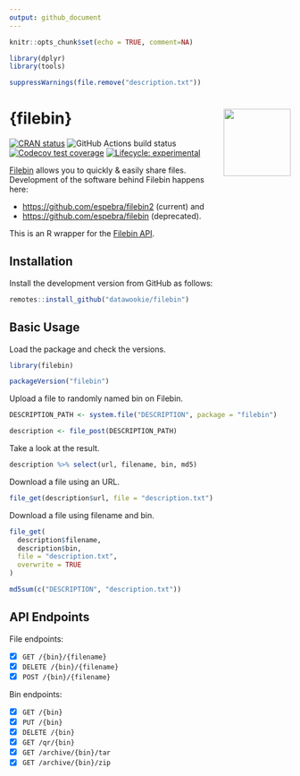 ```yaml
---
output: github_document
---
```


```r
knitr::opts_chunk$set(echo = TRUE, comment=NA)

library(dplyr)
library(tools)

suppressWarnings(file.remove("description.txt"))
```

# {filebin} <img src="man/figures/filebin-hex.png" align="right" alt="" width="120" />

<!-- badges: start -->
[![CRAN status](https://www.r-pkg.org/badges/version/filebin)](https://cran.r-project.org/package=filebin)
![GitHub Actions build status](https://github.com/datawookie/filebin/actions/workflows/build.yaml/badge.svg)
[![Codecov test coverage](https://img.shields.io/codecov/c/github/datawookie/filebin.svg)](https://codecov.io/github/datawookie/filebin)
[![Lifecycle: experimental](https://img.shields.io/badge/lifecycle-experimental-orange.svg)](https://lifecycle.r-lib.org/articles/stages.html)
<!-- badges: end -->

[Filebin](https://filebin.net/) allows you to quickly & easily share files. Development of the software behind Filebin happens here:

- <https://github.com/espebra/filebin2> (current) and
- <https://github.com/espebra/filebin> (deprecated).

This is an R wrapper for the [Filebin API](https://filebin.net/api).

## Installation

Install the development version from GitHub as follows:

```r
remotes::install_github("datawookie/filebin")
```

## Basic Usage

Load the package and check the versions.

```r
library(filebin)

packageVersion("filebin")
```

Upload a file to randomly named bin on Filebin.

```r
DESCRIPTION_PATH <- system.file("DESCRIPTION", package = "filebin")

description <- file_post(DESCRIPTION_PATH)
```

Take a look at the result.

```r
description %>% select(url, filename, bin, md5)
```

Download a file using an URL.

```r
file_get(description$url, file = "description.txt")
```

Download a file using filename and bin.

```r
file_get(
  description$filename,
  description$bin,
  file = "description.txt",
  overwrite = TRUE
)
```

```r
md5sum(c("DESCRIPTION", "description.txt"))
```

## API Endpoints

File endpoints:

- [X] `GET /{bin}/{filename}`
- [X] `DELETE /{bin}/{filename}`
- [X] `POST /{bin}/{filename}`

Bin endpoints:

- [X] `GET /{bin}`
- [X] `PUT /{bin}`
- [X] `DELETE /{bin}`
- [X] `GET /qr/{bin}`
- [X] `GET /archive/{bin}/tar`
- [X] `GET /archive/{bin}/zip`
